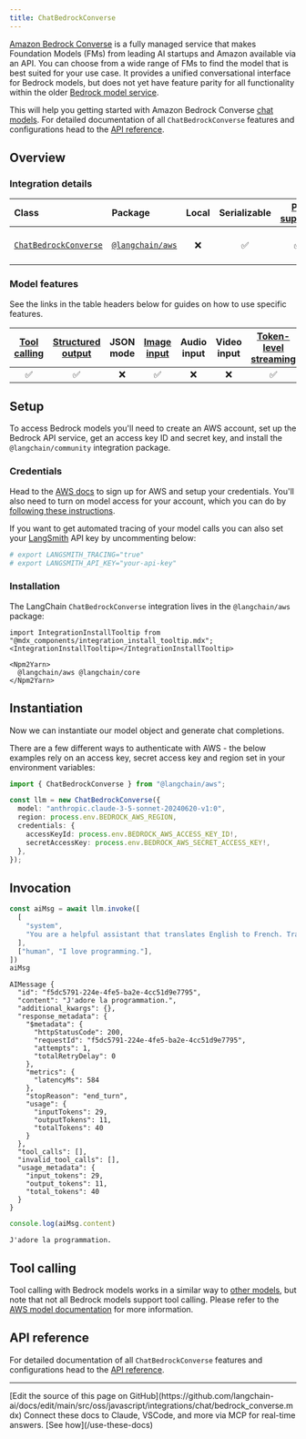 ```yaml
---
title: ChatBedrockConverse
---
```


[Amazon Bedrock Converse](https://docs.aws.amazon.com/bedrock/latest/APIReference/API_runtime_Converse.html) is a fully managed service that makes Foundation Models (FMs) from leading AI startups and Amazon available via an API. You can choose from a wide range of FMs to find the model that is best suited for your use case. It provides a unified conversational interface for Bedrock models, but does not yet have feature parity for all functionality within the older [Bedrock model service](/oss/javascript/integrations/chat/bedrock).

This will help you getting started with Amazon Bedrock Converse [chat models](/oss/javascript/langchain/models). For detailed documentation of all `ChatBedrockConverse` features and configurations head to the [API reference](https://api.js.langchain.com/classes/langchain_aws.ChatBedrockConverse.html).

## Overview

### Integration details

| Class | Package | Local | Serializable | [PY support](https://python.langchain.com/docs/integrations/chat/bedrock/#beta-bedrock-converse-api) | Downloads | Version |
| :--- | :--- | :---: | :---: |  :---: | :---: | :---: |
| [`ChatBedrockConverse`](https://api.js.langchain.com/classes/langchain_aws.ChatBedrockConverse.html) | [`@langchain/aws`](https://npmjs.com/@langchain/aws) | ❌ | ✅ | ✅ | ![NPM - Downloads](https://img.shields.io/npm/dm/@langchain/aws?style=flat-square&label=%20&) | ![NPM - Version](https://img.shields.io/npm/v/@langchain/aws?style=flat-square&label=%20&) |

### Model features

See the links in the table headers below for guides on how to use specific features.

| [Tool calling](/oss/javascript/langchain/tools) | [Structured output](/oss/javascript/langchain/structured-output) | JSON mode | [Image input](/oss/javascript/langchain/messages#multimodal) | Audio input | Video input | [Token-level streaming](/oss/javascript/langchain/streaming/) | [Token usage](/oss/javascript/langchain/models#token-usage) | [Logprobs](/oss/javascript/langchain/models#log-probabilities) |
| :---: | :---: | :---: | :---: |  :---: | :---: | :---: | :---: | :---: |
| ✅ | ✅ | ❌ | ✅ | ❌ | ❌ | ✅ | ✅ | ❌ |

## Setup

To access Bedrock models you'll need to create an AWS account, set up the Bedrock API service, get an access key ID and secret key, and install the `@langchain/community` integration package.

### Credentials

Head to the [AWS docs](https://docs.aws.amazon.com/bedrock/latest/userguide/getting-started.html) to sign up for AWS and setup your credentials. You'll also need to turn on model access for your account, which you can do by [following these instructions](https://docs.aws.amazon.com/bedrock/latest/userguide/model-access.html).

If you want to get automated tracing of your model calls you can also set your [LangSmith](https://docs.smith.langchain.com/) API key by uncommenting below:

```bash
# export LANGSMITH_TRACING="true"
# export LANGSMITH_API_KEY="your-api-key"
```

### Installation

The LangChain `ChatBedrockConverse` integration lives in the `@langchain/aws` package:

```{=mdx}
import IntegrationInstallTooltip from "@mdx_components/integration_install_tooltip.mdx";
<IntegrationInstallTooltip></IntegrationInstallTooltip>

<Npm2Yarn>
  @langchain/aws @langchain/core
</Npm2Yarn>

```

## Instantiation

Now we can instantiate our model object and generate chat completions.

There are a few different ways to authenticate with AWS - the below examples rely on an access key, secret access key and region set in your environment variables:

```typescript
import { ChatBedrockConverse } from "@langchain/aws";

const llm = new ChatBedrockConverse({
  model: "anthropic.claude-3-5-sonnet-20240620-v1:0",
  region: process.env.BEDROCK_AWS_REGION,
  credentials: {
    accessKeyId: process.env.BEDROCK_AWS_ACCESS_KEY_ID!,
    secretAccessKey: process.env.BEDROCK_AWS_SECRET_ACCESS_KEY!,
  },
});
```

## Invocation

```typescript
const aiMsg = await llm.invoke([
  [
    "system",
    "You are a helpful assistant that translates English to French. Translate the user sentence.",
  ],
  ["human", "I love programming."],
])
aiMsg
```

```output
AIMessage {
  "id": "f5dc5791-224e-4fe5-ba2e-4cc51d9e7795",
  "content": "J'adore la programmation.",
  "additional_kwargs": {},
  "response_metadata": {
    "$metadata": {
      "httpStatusCode": 200,
      "requestId": "f5dc5791-224e-4fe5-ba2e-4cc51d9e7795",
      "attempts": 1,
      "totalRetryDelay": 0
    },
    "metrics": {
      "latencyMs": 584
    },
    "stopReason": "end_turn",
    "usage": {
      "inputTokens": 29,
      "outputTokens": 11,
      "totalTokens": 40
    }
  },
  "tool_calls": [],
  "invalid_tool_calls": [],
  "usage_metadata": {
    "input_tokens": 29,
    "output_tokens": 11,
    "total_tokens": 40
  }
}
```

```typescript
console.log(aiMsg.content)
```

```output
J'adore la programmation.
```

## Tool calling

Tool calling with Bedrock models works in a similar way to [other models](/oss/javascript/langchain/tools), but note that not all Bedrock models support tool calling. Please refer to the [AWS model documentation](https://docs.aws.amazon.com/bedrock/latest/APIReference/welcome.html) for more information.

## API reference

For detailed documentation of all `ChatBedrockConverse` features and configurations head to the [API reference](https://api.js.langchain.com/classes/langchain_aws.ChatBedrockConverse.html).

---

<Callout icon="pen-to-square" iconType="regular">
    [Edit the source of this page on GitHub](https://github.com/langchain-ai/docs/edit/main/src/oss/javascript/integrations/chat/bedrock_converse.mdx)
</Callout>
<Tip icon="terminal" iconType="regular">
    Connect these docs to Claude, VSCode, and more via MCP for    real-time answers. [See how](/use-these-docs)
</Tip>
